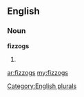 ==English==

===Noun===
'''fizzogs'''

# {{plural of|[[fizzog]]}}

[[Category:English plurals]]

[[ar:fizzogs]]
[[my:fizzogs]]